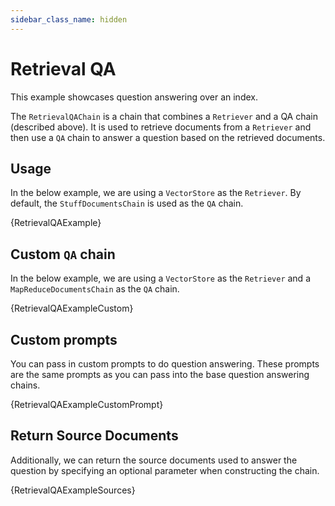 ```yaml
---
sidebar_class_name: hidden
---
```


# Retrieval QA

This example showcases question answering over an index.


The `RetrievalQAChain` is a chain that combines a `Retriever` and a QA chain (described above). It is used to retrieve documents from a `Retriever` and then use a `QA` chain to answer a question based on the retrieved documents.

## Usage

In the below example, we are using a `VectorStore` as the `Retriever`. By default, the `StuffDocumentsChain` is used as the `QA` chain.

<CodeBlock language="typescript">{RetrievalQAExample}</CodeBlock>

## Custom `QA` chain

In the below example, we are using a `VectorStore` as the `Retriever` and a `MapReduceDocumentsChain` as the `QA` chain.

<CodeBlock language="typescript">{RetrievalQAExampleCustom}</CodeBlock>

## Custom prompts

You can pass in custom prompts to do question answering. These prompts are the same prompts as you can pass into the base question answering chains.

<CodeBlock language="typescript">{RetrievalQAExampleCustomPrompt}</CodeBlock>


## Return Source Documents

Additionally, we can return the source documents used to answer the question by specifying an optional parameter when constructing the chain.

<CodeBlock language="typescript">{RetrievalQAExampleSources}</CodeBlock>
